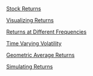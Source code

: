 [Stock Returns](b01-stock-returns.html)

[Visualizing Returns](b02-visualizing-returns.html)

[Returns at Different Frequencies](slides/b03-returns-at-different-frequencies.html)

[Time Varying Volatility](slides/b04-time-varying-volatility.html)

[Geometric Average Returns](slides/b05-geometric-average-returns.html)

[Simulating Returns](slides/b06-simulating-returns.html)
